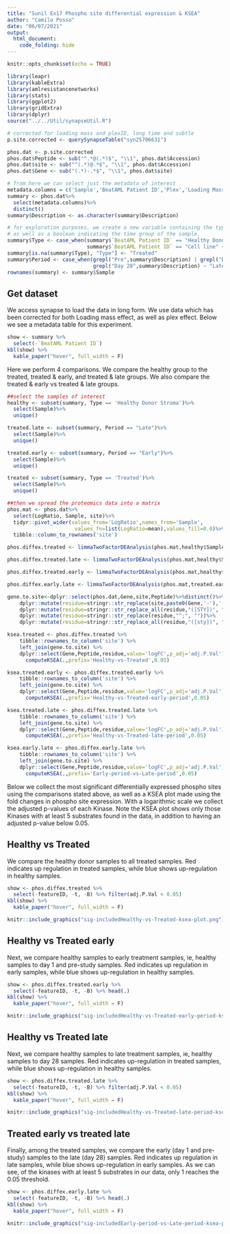 ```yaml
---
title: "Sunil Ex17 Phospho site differential expression & KSEA"
author: "Camilo Posso"
date: "06/07/2021"
output: 
  html_document:
    code_folding: hide
---
```


```r
knitr::opts_chunk$set(echo = TRUE)
```

```r
library(leapr)
library(kableExtra)
library(amlresistancenetworks)
library(stats)
library(ggplot2)
library(gridExtra)
library(dplyr)
source("../../Util/synapseUtil.R")

# corrected for loading mass and plexID, long time and subtle
p.site.corrected <- querySynapseTable("syn25706631")

phos.dat <- p.site.corrected
phos.dat$Peptide <- sub("^.*@(.*)$", "\\1", phos.dat$Accession)
phos.dat$site <- sub("^(.*)@.*$", "\\1", phos.dat$Accession)
phos.dat$Gene <- sub("(.*)-.*$", "\\1", phos.dat$site)

# from here we can select just the metadata of interest
metadata.columns = c('Sample','BeatAML Patient ID','Plex','Loading Mass', 'Description')
summary <- phos.dat%>%
  select(metadata.columns)%>%
  distinct()
summary$Description <- as.character(summary$Description)

# for exploration purposes, we create a new variable containing the type of sample,
# as well as a boolean indicating the time group of the sample.
summary$Type <- case_when(summary$`BeatAML Patient ID` == "Healthy Donor Stroma" ~ "Healthy Donor Stroma",
                          summary$`BeatAML Patient ID` == "Cell line" ~ "Cell line")
summary[is.na(summary$Type), "Type"] <- "Treated"
summary$Period <- case_when(grepl("Pre",summary$Description) | grepl("Day 1", summary$Description) ~ "Early",
                            grepl("Day 28",summary$Description) ~ "Late")
rownames(summary) <- summary$Sample

```

## Get dataset

We access synapse to load the data in long form. We use data which has been corrected for both
Loading mass effect, as well as plex effect. Below we see a metadata table for this experiment.

```r
show <- summary %>%
  select(-`BeatAML Patient ID`)
kbl(show) %>%
  kable_paper("hover", full_width = F)

```

Here we perform 4 comparisons. We compare the healthy group to the treated, 
treated & early, and treated & late groups. We also compare the treated & early vs 
treated & late groups. 

```r
##select the samples of interest
healthy <- subset(summary, Type == 'Healthy Donor Stroma')%>%
  select(Sample)%>%
  unique()

treated.late <- subset(summary, Period == "Late")%>%
  select(Sample)%>%
  unique()

treated.early <- subset(summary, Period == "Early")%>%
  select(Sample)%>%
  unique()

treated <- subset(summary, Type == 'Treated')%>%
  select(Sample)%>%
  unique()

##then we spread the proteomics data into a matrix
phos.mat <- phos.dat%>%
  select(LogRatio, Sample, site)%>%
  tidyr::pivot_wider(values_from='LogRatio',names_from='Sample',
                      values_fn=list(LogRatio=mean),values_fill=0.0)%>%
  tibble::column_to_rownames('site')

phos.diffex.treated <- limmaTwoFactorDEAnalysis(phos.mat,healthy$Sample,treated$Sample)

phos.diffex.treated.late <- limmaTwoFactorDEAnalysis(phos.mat,healthy$Sample,treated.late$Sample)

phos.diffex.treated.early <- limmaTwoFactorDEAnalysis(phos.mat,healthy$Sample,treated.early$Sample)

phos.diffex.early.late <- limmaTwoFactorDEAnalysis(phos.mat,treated.early$Sample,treated.late$Sample)

gene.to.site<-dplyr::select(phos.dat,Gene,site,Peptide)%>%distinct()%>%
    dplyr::mutate(residue=stringr::str_replace(site,paste0(Gene,'-'),''))%>%
    dplyr::mutate(residue=stringr::str_replace_all(residue,"([STY])", ";\\1"))%>%
    dplyr::mutate(residue=stringr::str_replace(residue,"^;", ""))%>%
    dplyr::mutate(residue=stringr::str_replace_all(residue,"([sty])", ""))
```


```r
ksea.treated <- phos.diffex.treated %>%      
    tibble::rownames_to_column('site') %>%
    left_join(gene.to.site) %>%
    dplyr::select(Gene,Peptide,residue,value='logFC',p_adj='adj.P.Val') %>%
      computeKSEA(.,prefix='Healthy-vs-Treated',0.05) 

ksea.treated.early <- phos.diffex.treated.early %>%      
    tibble::rownames_to_column('site') %>%
    left_join(gene.to.site) %>%
    dplyr::select(Gene,Peptide,residue,value='logFC',p_adj='adj.P.Val') %>%
      computeKSEA(.,prefix='Healthy-vs-Treated-early-period',0.05) 

ksea.treated.late <- phos.diffex.treated.late %>%      
    tibble::rownames_to_column('site') %>%
    left_join(gene.to.site) %>%
    dplyr::select(Gene,Peptide,residue,value='logFC',p_adj='adj.P.Val') %>%
      computeKSEA(.,prefix='Healthy-vs-Treated-late-period',0.05) 

ksea.early.late <- phos.diffex.early.late %>%      
    tibble::rownames_to_column('site') %>%
    left_join(gene.to.site) %>%
    dplyr::select(Gene,Peptide,residue,value='logFC',p_adj='adj.P.Val') %>%
      computeKSEA(.,prefix='Early-period-vs-Late-period',0.05) 
```

Below we collect the most significant differentially expressed phospho sites using the comparisons stated above, 
as well as a KSEA plot made using the fold changes in phospho site expression.
With a logarithmic scale we collect the adjusted p-values of each Kinase. 
Note the KSEA plot shows only those Kinases with at least 5 substrates found in the data, 
in addition to having an adjusted p-value below 0.05.

## Healthy vs Treated

We compare the healthy donor samples to all treated samples. 
Red indicates up regulation in treated samples, while blue shows up-regulation
in healthy samples.

```r
show <- phos.diffex.treated %>%
  select(-featureID, -t, -B) %>% filter(adj.P.Val < 0.05)
kbl(show) %>%
  kable_paper("hover", full_width = F)

```

```r
knitr::include_graphics("sig-includedHealthy-vs-Treated-ksea-plot.png")
```

## Healthy vs Treated early

Next, we compare healthy samples to early treatment samples, ie, 
healthy samples to day 1 and pre-study samples. 
Red indicates up regulation in early samples, while blue shows up-regulation
in healthy samples.

```r
show <- phos.diffex.treated.early %>%
  select(-featureID, -t, -B) %>% head(.)
kbl(show) %>%
  kable_paper("hover", full_width = F)

```

```r
knitr::include_graphics("sig-includedHealthy-vs-Treated-early-period-ksea-plot.png")
```

## Healthy vs Treated late

Next, we compare healthy samples to late treatment samples, ie, 
healthy samples to day 28 samples. Red indicates up-regulation in treated samples, 
while blue shows up-regulation in healthy samples.

```r
show <- phos.diffex.treated.late %>%
  select(-featureID, -t, -B) %>% filter(adj.P.Val < 0.05)
kbl(show) %>%
  kable_paper("hover", full_width = F)

```

```r
knitr::include_graphics("sig-includedHealthy-vs-Treated-late-period-ksea-plot.png")
```


## Treated early vs treated late

Finally, among the treated samples, we compare the early (day 1 and pre-study) samples
to the late (day 28) samples. Red indicates up regulation in late samples, 
while blue shows up-regulation in early samples. As we can see, of the kinases with
at least 5 substrates in our data, only 1 reaches the 0.05 threshold. 

```r
show <- phos.diffex.early.late %>%
  select(-featureID, -t, -B) %>% head(.)
kbl(show) %>%
  kable_paper("hover", full_width = F)

```

```r
knitr::include_graphics("sig-includedEarly-period-vs-Late-period-ksea-plot.png")
```




























